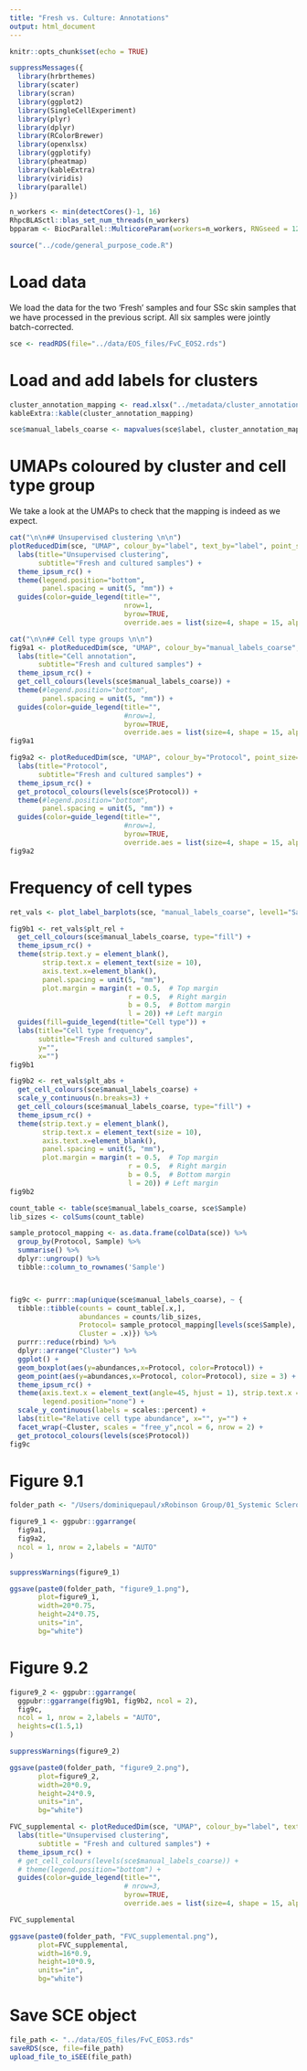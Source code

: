 ```yaml
---
title: "Fresh vs. Culture: Annotations"
output: html_document
---
```


```r
knitr::opts_chunk$set(echo = TRUE)

suppressMessages({
  library(hrbrthemes)
  library(scater)
  library(scran)
  library(ggplot2)
  library(SingleCellExperiment)
  library(plyr)
  library(dplyr)
  library(RColorBrewer)
  library(openxlsx)
  library(ggplotify)
  library(pheatmap)
  library(kableExtra)
  library(viridis)
  library(parallel)
})

n_workers <- min(detectCores()-1, 16)
RhpcBLASctl::blas_set_num_threads(n_workers)
bpparam <- BiocParallel::MulticoreParam(workers=n_workers, RNGseed = 123)

source("../code/general_purpose_code.R")
```

# Load data

We load the data for the two 'Fresh' samples and four SSc skin samples that we have processed in the previous script.  All six samples were jointly batch-corrected.

```r
sce <- readRDS(file="../data/EOS_files/FvC_EOS2.rds")
```


# Load and add labels for clusters

```r
cluster_annotation_mapping <- read.xlsx("../metadata/cluster_annotation_map.xlsx", sheet="Fresh_v_control")
kableExtra::kable(cluster_annotation_mapping)

sce$manual_labels_coarse <- mapvalues(sce$label, cluster_annotation_mapping$Cluster.ID, cluster_annotation_mapping$Annotation)
```

# UMAPs coloured by cluster and cell type group {.tabset}

We take a look at the UMAPs to check that the mapping is indeed as we expect.

```r
cat("\n\n## Unsupervised clustering \n\n")
plotReducedDim(sce, "UMAP", colour_by="label", text_by="label", point_size=0.25) +
  labs(title="Unsupervised clustering",
       subtitle="Fresh and cultured samples") +
  theme_ipsum_rc() +
  theme(legend.position="bottom",
        panel.spacing = unit(5, "mm")) +
  guides(color=guide_legend(title="",
                            nrow=1,
                            byrow=TRUE, 
                            override.aes = list(size=4, shape = 15, alpha = 1)))

cat("\n\n## Cell type groups \n\n")
fig9a1 <- plotReducedDim(sce, "UMAP", colour_by="manual_labels_coarse", text_by="manual_labels_coarse", point_size=0.25) +
  labs(title="Cell annotation",
       subtitle="Fresh and cultured samples") +
  theme_ipsum_rc() +
  get_cell_colours(levels(sce$manual_labels_coarse)) +
  theme(#legend.position="bottom",
        panel.spacing = unit(5, "mm")) +
  guides(color=guide_legend(title="",
                            #nrow=1,
                            byrow=TRUE, 
                            override.aes = list(size=4, shape = 15, alpha = 1)))
fig9a1

fig9a2 <- plotReducedDim(sce, "UMAP", colour_by="Protocol", point_size=0.25) +
  labs(title="Protocol",
       subtitle="Fresh and cultured samples") +
  theme_ipsum_rc() +
  get_protocol_colours(levels(sce$Protocol)) +
  theme(#legend.position="bottom",
        panel.spacing = unit(5, "mm")) +
  guides(color=guide_legend(title="",
                            #nrow=1,
                            byrow=TRUE, 
                            override.aes = list(size=4, shape = 15, alpha = 1)))
fig9a2
```




# Frequency of cell types

```r
ret_vals <- plot_label_barplots(sce, "manual_labels_coarse", level1="Sample", level2=NA, print=F, add_labels=c(FALSE, TRUE))

fig9b1 <- ret_vals$plt_rel +
  get_cell_colours(sce$manual_labels_coarse, type="fill") +
  theme_ipsum_rc() +
  theme(strip.text.y = element_blank(),
        strip.text.x = element_text(size = 10),
        axis.text.x=element_blank(),
        panel.spacing = unit(5, "mm"),
        plot.margin = margin(t = 0.5,  # Top margin
                             r = 0.5,  # Right margin
                             b = 0.5,  # Bottom margin
                             l = 20)) +# Left margin
  guides(fill=guide_legend(title="Cell type")) +
  labs(title="Cell type frequency",
       subtitle="Fresh and cultured samples",
       y="",
       x="")
fig9b1

fig9b2 <- ret_vals$plt_abs +
  get_cell_colours(sce$manual_labels_coarse) +
  scale_y_continuous(n.breaks=3) +
  get_cell_colours(sce$manual_labels_coarse, type="fill") +
  theme_ipsum_rc() +
  theme(strip.text.y = element_blank(),
        strip.text.x = element_text(size = 10),
        axis.text.x=element_blank(),
        panel.spacing = unit(5, "mm"),
        plot.margin = margin(t = 0.5,  # Top margin
                             r = 0.5,  # Right margin
                             b = 0.5,  # Bottom margin
                             l = 20)) # Left margin 
fig9b2
```

```r
count_table <- table(sce$manual_labels_coarse, sce$Sample)
lib_sizes <- colSums(count_table)

sample_protocol_mapping <- as.data.frame(colData(sce)) %>%
  group_by(Protocol, Sample) %>%
  summarise() %>%
  dplyr::ungroup() %>%
  tibble::column_to_rownames('Sample')



fig9c <- purrr::map(unique(sce$manual_labels_coarse), ~ {
  tibble::tibble(counts = count_table[.x,],
                 abundances = counts/lib_sizes,
                 Protocol= sample_protocol_mapping[levels(sce$Sample), "Protocol"],
                 Cluster = .x)}) %>% 
  purrr::reduce(rbind) %>% 
  dplyr::arrange("Cluster") %>%
  ggplot() + 
  geom_boxplot(aes(y=abundances,x=Protocol, color=Protocol)) +
  geom_point(aes(y=abundances,x=Protocol, color=Protocol), size = 3) +
  theme_ipsum_rc() +
  theme(axis.text.x = element_text(angle=45, hjust = 1), strip.text.x = element_text(family = "Helvetica",face = "bold"),
        legend.position="none") +
  scale_y_continuous(labels = scales::percent) +
  labs(title="Relative cell type abundance", x="", y="") +
  facet_wrap(~Cluster, scales = "free_y",ncol = 6, nrow = 2) +
  get_protocol_colours(levels(sce$Protocol))
fig9c
```

# Figure 9.1

```r
folder_path <- "/Users/dominiquepaul/xRobinson Group/01_Systemic Sclerosis/output/plots/"

figure9_1 <- ggpubr::ggarrange(
  fig9a1,
  fig9a2,
  ncol = 1, nrow = 2,labels = "AUTO"
)

suppressWarnings(figure9_1)

ggsave(paste0(folder_path, "figure9_1.png"),
       plot=figure9_1,
       width=20*0.75,
       height=24*0.75,
       units="in",
       bg="white")
```

# Figure 9.2

```r
figure9_2 <- ggpubr::ggarrange(
  ggpubr::ggarrange(fig9b1, fig9b2, ncol = 2),
  fig9c,
  ncol = 1, nrow = 2,labels = "AUTO",
  heights=c(1.5,1)
)

suppressWarnings(figure9_2)

ggsave(paste0(folder_path, "figure9_2.png"),
       plot=figure9_2,
       width=20*0.9,
       height=24*0.9,
       units="in",
       bg="white")
```



```r
FVC_supplemental <- plotReducedDim(sce, "UMAP", colour_by="label", text_by="label", point_size=0.25, text_size=4) +
  labs(title="Unsupervised clustering",
       subtitle = "Fresh and cultured samples") +
  theme_ipsum_rc() +
  # get_cell_colours(levels(sce$manual_labels_coarse)) +
  # theme(legend.position="bottom") +
  guides(color=guide_legend(title="",
                            # nrow=3,
                            byrow=TRUE, 
                            override.aes = list(size=4, shape = 15, alpha = 1)))

FVC_supplemental

ggsave(paste0(folder_path, "FVC_supplemental.png"),
       plot=FVC_supplemental,
       width=16*0.9,
       height=10*0.9,
       units="in",
       bg="white")

```


<!-- # Cell type to sample -->

<!-- ```{r cell type to sample table, fig.height=6, fig.width=10} -->
<!-- tab <- table(sce$manual_labels_coarse, sce$Sample) -->
<!--   tab_annotation <- tab -->
<!--   tab_annotation[tab_annotation==0] <- "" -->

<!--   as.ggplot(pheatmap(tab, color=brewer.pal(n=9, name="Oranges"), display_numbers=tab_annotation, silent=T)) + -->
<!--     theme_ipsum_rc() + -->
<!--     labs(title="Clusters and samples") + -->
<!--     theme(axis.line=element_blank(),axis.text.x=element_blank(), -->
<!--             axis.text.y=element_blank(),axis.ticks=element_blank(), -->
<!--             axis.title.x=element_blank(), -->
<!--             axis.title.y=element_blank(),legend.position="none", -->
<!--             panel.background=element_blank(),panel.border=element_blank(),panel.grid.major=element_blank(), -->
<!--             panel.grid.minor=element_blank(),plot.background=element_blank()) -->
<!-- ``` -->



<!-- # Marker genes {.tabset} -->

<!-- Marker genes can help us identify clusters as specific cell types and also discover smaller changes between subclusters (e.g., changes in activation or differentiation state) -->

<!-- ```{r prepare sheet to save data to} -->
<!-- wb <- createWorkbook() -->
<!-- addWorksheet(wb, "Intro") -->
<!-- writeData(wb, "Intro", data.frame("Marker genes for the protocol comparison"), colNames=FALSE) -->
<!-- ``` -->

<!-- ```{r function for top_genes} -->
<!-- plot_heatmap_of_top_genes <- function(sce, markers, top_n=5){ -->
<!--   # function assumes the sce columns: label, Sample -->

<!--   # get top genes -->
<!--   top_genes <- lapply(markers, function(marker_set){ -->
<!--     marker_set %>% -->
<!--       as.data.frame() %>% -->
<!--       filter(Top <= top_n) %>% -->
<!--       rownames() -->
<!--   }) %>% -->
<!--     unlist(use.names=F) %>% -->
<!--     unique() -->

<!--   # Matrix to plot the heatmap of expression values. -->
<!--   # To avoid a too big plot we only keep a fraction of the cells i there are too many -->
<!--   nth_cell <- max(1, round(dim(sce)[2] / 1000,0)) -->
<!--   sce_plot <- sce[top_genes, seq(1, dim(sce)[2], nth_cell)] -->
<!--   # We sort by cluster -->
<!--   sce_plot <- sce_plot[,order(sce_plot$label, sce_plot$Sample)] -->
<!--   # Anotations -->
<!--   column_annotations <- data.frame("Sample"=sce_plot$Sample, "Cluster"=factor(sce_plot$label), row.names=colnames(sce_plot)) -->
<!--   # clip heatmap values to ensure that colour contrast is high -->
<!--   sce_plot <- assay(sce_plot, "logcounts") -->
<!--   sce_plot[sce_plot >=5] = 5 -->

<!--   print(as.ggplot(pheatmap(sce_plot, annotation_col=column_annotations, -->
<!--            show_rownames=TRUE, show_colnames=FALSE, cluster_cols=FALSE, silent=TRUE, -->
<!--            color=inferno(50))) + -->
<!--     labs(title="Gene signatures per cluster identified", -->
<!--          subtitle=paste0("Top ", top_n, " differentially expressed genes per cluster; values are log-counts clipped at 5")) + -->
<!--     theme_ipsum_rc()+ -->
<!--     theme(axis.line=element_blank(),axis.text.x=element_blank(), -->
<!--             axis.text.y=element_blank(),axis.ticks=element_blank(), -->
<!--             axis.title.x=element_blank(), -->
<!--             axis.title.y=element_blank(),legend.position="none", -->
<!--             panel.background=element_blank(),panel.border=element_blank(),panel.grid.major=element_blank(), -->
<!--             panel.grid.minor=element_blank(),plot.background=element_blank())) -->
<!-- } -->
<!-- ``` -->

<!-- ```{r marker genes, fig.height=12, fig.width=6, results="asis"} -->

<!-- sce_markers <- sce -->
<!-- colLabels(sce_markers) <- factor(sce_markers$manual_labels_coarse) -->

<!-- # we filter for only the highly variable genes. Otherwise we will see many genes which -->
<!-- # are *significantly* different (high p-values), but not marginally different (low logFCs) -->
<!-- markers.all.up <- findMarkers(sce_markers[rowData(sce_markers)$is_hvg,], -->
<!--                               direction="up", -->
<!--                               lfc=1, -->
<!--                               block=sce_markers$Sample) -->

<!-- for (i in 1:length(unique(names(markers.all.up)))){ -->

<!--   cell_type_of_cluster <- unique(names(markers.all.up))[[i]] -->
<!--   cat("\n\n### ", cell_type_of_cluster,  "cluster \n\n") -->

<!--   chosen <- i -->

<!--   interesting.all.up <- markers.all.up[[chosen]] -->

<!--   print(kable_styling(kable(interesting.all.up[1:10,], digits=2))) -->
<!--   cat("\n") -->

<!--   best.set <- interesting.all.up[1:50,] -->
<!--   logFCs <- getMarkerEffects(best.set) -->

<!--   # write to excel -->
<!--   sheet_name <- paste0("All_data", "_ttest_pairs_cl_", i) -->
<!--   addWorksheet(wb, sheet_name) -->
<!--   writeData(wb, sheet_name, logFCs, rowNames=TRUE) -->

<!--   # set all NAs to 0 -->
<!--   cat(paste0(sum(is.na(logFCs)), " NA values in cluster ", chosen, "\n")) -->
<!--   logFCs[is.na(logFCs)] <- 0 -->

<!--   pheatmap(logFCs, breaks=seq(-5, 5, length.out=101), main=paste0("Cluster ",i, ": Marker genes, corrected for batch effects \n (upregulated only, pval.type='all')")) -->
<!-- } -->
<!-- ``` -->

<!-- Averaged expression values for markers -->

<!-- ```{r averaged expression values for markers, fig.width=14, fig.height=35, results="asis"} -->
<!-- plot_heatmap_of_top_genes(sce_markers, markers.all.up, top_n=5) -->
<!-- ``` -->


<!-- # Marker genes identified by entropy & f-stat -->

<!-- The following shows the marker genes as identified via the entropy-fstat-method for the dataset combining all samples as well as the dataset for all samples combined. -->

<!-- ```{r entropy f-stat, results="asis", fig.width=10, fig.height=7, results="asis", warning=FALSE, eval=F} -->

<!-- sce_hvg_subset <- sce[rowData(sce)$is_hvg,] -->

<!-- # sce_object <- sce_object[rowData(sce_object)$is_hvg==TRUE,] -->

<!-- shannon_entropy <- function(x, e = 1e-10) { -->
<!--   x <- x+e # allow zeros in x -->
<!--   p <- (x)/sum(x) -->
<!--   -sum((p)*log(p)) -->
<!-- } -->

<!-- aggr_syn_sce <- aggregateAcrossCells(sce_hvg_subset, sce_hvg_subset$label) -->

<!-- entropy_fstat_sce <- BiocParallel::bplapply( -->
<!--   seq_along(rownames(aggr_syn_sce)), -->
<!--   function(.x) { -->
<!--     data.frame( -->
<!--       gene = rowData(sce_hvg_subset)$Symbol[.x], -->
<!--       entropy = shannon_entropy(counts(aggr_syn_sce[.x,])), -->
<!--       fstat = summary(aov(logcounts(sce_hvg_subset)[.x, ] ~ colLabels(sce_hvg_subset)))[[1]]$`F value`[1] -->
<!--     ) -->
<!--     }, BPPARAM = BiocParallel::MulticoreParam(workers=n_workers, RNGseed = 123)) %>% -->
<!--   purrr::reduce(rbind) -->

<!-- entropy_fstat_sce <- entropy_fstat_sce %>% -->
<!--   dplyr::mutate(entropy_norm = (entropy+1e-3)/(max(entropy)+1e-3), -->
<!--                 fstat_norm = fstat/max(fstat,na.rm = TRUE), -->
<!--                 ent_fstat_ratio = fstat_norm / entropy_norm, na.rm = TRUE) -->

<!-- topmarkers <- order(entropy_fstat_sce$ent_fstat_ratio, decreasing = TRUE)[1:50] -->

<!-- topmarker_knownmarkers <- unique(entropy_fstat_sce[topmarkers,]) -->

<!-- cat("\n\n### Entropy-fstat plot \n\n") -->
<!-- print(ggplot(entropy_fstat_sce) + -->
<!--   geom_point(aes(x=log(fstat), y=entropy), show.legend = F, colour="#02C39A") + -->
<!--   labs(x="log(F-statistic)", y="Entropy", main="Entropy vs. F-statistic of cluster separation") + -->
<!--   ggrepel::geom_text_repel(data=topmarker_knownmarkers, -->
<!--                            aes(x=log(fstat), y=entropy, label=gene, size=4), -->
<!--                            show.legend=F, -->
<!--                            max.overlaps = 30)) -->

<!-- # write to excel -->
<!-- sheet_name <- paste0("All_data", "_fstat_top_markers") -->
<!-- addWorksheet(wb, sheet_name) -->
<!-- writeData(wb, sheet_name, topmarker_knownmarkers, rowNames=TRUE) -->

<!-- # Expression plots -->
<!-- cat("\n\n### Expression plots for all samples combined {.tabset} \n\n") -->

<!-- genes_to_plot <-  unique(entropy_fstat_sce$gene[topmarkers]) -->
<!-- rownames(sce_hvg_subset) <- rowData(sce_hvg_subset)$Symbol -->

<!-- for(i in seq_along(genes_to_plot)){ -->
<!--   cat("\n\n#### ", genes_to_plot[i], "\n\n") -->
<!--   print(plotExpression(sce_hvg_subset,   -->
<!--                  entropy_fstat_sce$gene[entropy_fstat_sce$gene == genes_to_plot[i]], -->
<!--                  x = "label", colour_by = "Sample", point_size=0.75)) -->
<!-- } -->
<!-- ``` -->


<!-- ```{r save marker genes to excel, eval=F} -->
<!-- # save results -->
<!-- filename_marker_results <- "../docs/output/Protocol_analysis_custom_labels_markers_results_hvg_genes.xlsx" -->
<!-- saveWorkbook(wb, file = filename_marker_results, overwrite = TRUE) -->
<!-- ``` -->


# Save SCE object

```r
file_path <- "../data/EOS_files/FvC_EOS3.rds"
saveRDS(sce, file=file_path)
upload_file_to_iSEE(file_path)
```

